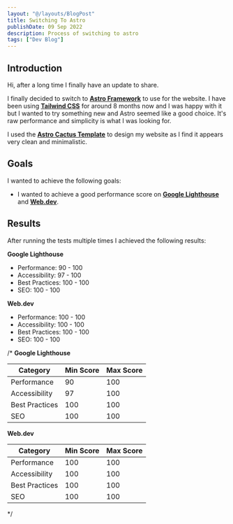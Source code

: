 ```yaml
---
layout: "@/layouts/BlogPost"
title: Switching To Astro
publishDate: 09 Sep 2022
description: Process of switching to astro
tags: ["Dev Blog"]
---
```



## Introduction

Hi, after a long time I finally have an update to share.

I finally decided to switch to [**Astro Framework**](https://astro.build/) 
to use for the website. I have been using [**Tailwind CSS**](https://tailwindcss.com/) 
for around 8 months now and I was happy with it but I wanted to try something new and Astro 
seemed like a good choice. It's raw performance and simplicity is what I was looking for.

I used the [**Astro Cactus Template**](https://github.com/chrismwilliams/astro-theme-cactus) 
to design my website as I find it appears very clean and minimalistic.

## Goals

I wanted to achieve the following goals:

-   I wanted to achieve a good performance score on 
    [**Google Lighthouse**](https://developers.google.com/web/tools/lighthouse/) 
    and [**Web.dev**](https://web.dev/measure/).


## Results

After running the tests multiple times I achieved the following results:

**Google Lighthouse**

-  Performance: 90 - 100
-  Accessibility: 97 - 100
-  Best Practices: 100 - 100
-  SEO: 100 - 100

**Web.dev**

-   Performance: 100 - 100
-   Accessibility: 100 - 100
-   Best Practices: 100 - 100
-   SEO: 100 - 100


/*
**Google Lighthouse**

| Category       | Min Score | Max Score |
| -------------- | --------- | --------- |
| Performance    | 90        | 100       |
| Accessibility  | 97        | 100       |
| Best Practices | 100       | 100       |
| SEO            | 100       | 100       |


**Web.dev**

| Category       | Min Score | Max Score |
| -------------- | --------- | --------- |
| Performance    | 100       | 100       |
| Accessibility  | 100       | 100       |
| Best Practices | 100       | 100       |
| SEO            | 100       | 100       |
*/